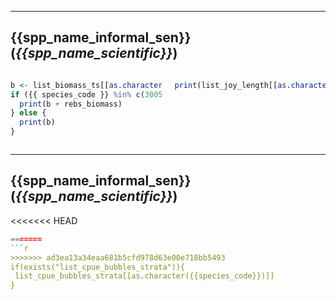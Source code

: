 -----

## {{spp_name_informal_sen}} (*{{spp_name_scientific}}*)

:::::: {.columns}
::: {.column}
```r
b <- list_biomass_ts[[as.character({{ species_code }})]]
if ({{ species_code }} %in% c(30050, 30051, 30052)) {
  print(b + rebs_biomass)
} else {
  print(b)
}
```
:::

::: {.column}
```r
print(list_joy_length[[as.character({{species_code}})]])
```
:::
::::::



----

## {{spp_name_informal_sen}} (*{{spp_name_scientific}}*)

<<<<<<< HEAD
```r
=======
```r
>>>>>>> ad3ea13a34eaa681b5cfd978d63e00e718bb5493
if(exists("list_cpue_bubbles_strata")){
 list_cpue_bubbles_strata[[as.character({{species_code}})]]
}
```


